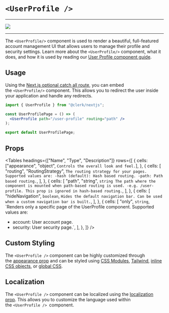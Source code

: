 
# `<UserProfile />`

---

![](https://clerk.dev/_next/image?url=https%3A%2F%2Fcdn.sanity.io%2Fimages%2Fe1ql88v4%2Fproduction%2Fb5c7d2c7fc2fae0dbdc8017ed5907f04dace90cd-528x645.svg%3Ffit%3Dmax%26auto%3Dformat&w=1080&q=75)

---

The `<UserProfile/>` component is used to render a beautiful, full-featured account management UI that allows users to manage their profile and security settings. Learn more about the `<UserProfile/>` component, what it does, and how it is used by reading our [User Profile component guide](https://clerk.dev/docs/users/user-profile).

## Usage

Using the [Next.js optional catch all route](https://nextjs.org/docs/routing/dynamic-routes#optional-catch-all-routes), you can embed the `<UserProfile/>` component. This allows you to redirect the user inside your application and handle any redirects.

```jsx copy filename="/pages/user-profile/[[...index].[jsx/tsx]"
import { UserProfile } from "@clerk/nextjs";

const UserProfilePage = () => (
  <UserProfile path="/user-profile" routing="path" />
);

export default UserProfilePage;
```

## Props

<Tables
  headings={["Name", "Type", "Description"]}
  rows={[
    {
      cells: ["appearance", "object", `Controls the overall look and feel.`],
    },
    {
      cells: [
        "routing",
        "RoutingStrategy",
        `The routing strategy for your pages. Supported values are:
-hash (default): Hash based routing.
-path: Path based routing.`,
      ],
    },
    {
      cells: [
        "path",
        "string",
        `string
The path where the component is mounted when path-based routing is used.
-e.g. /user-profile. This prop is ignored in hash-based routing.`,
      ],
    },
    {
      cells: [
        "hideNavigation",
        `boolean`,
        `Hides the default navigation bar. Can be used when a custom navigation bar is built.`,
      ],
    },
    {
      cells: [
        "only",
        `string`,
        `Renders only a specific page of the UserProfile component. Supported values are:
- account: User account page.
- security: User security page.`,
      ],
    },
  ]}
/>

## Custom Styling

The `<UserProfile />` component can be highly customized through the [appearance prop](https://clerk.dev/docs/nextjs/appearance-prop) and can be styled using [CSS Modules](https://clerk.dev/docs/component-customization/using-css-modules), [Tailwind](https://clerk.dev/docs/component-customization/using-tailwind), [inline CSS objects](https://clerk.dev/docs/component-customization/using-inline-css), or [global CSS](https://clerk.dev/docs/component-customization/using-global-css).

## Localization

The `<UserProfile />` component can be localized using the [localization prop](https://clerk.dev/docs/nextjs/localization). This allows you to customize the language used within the `<UserProfile /> `component.
